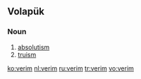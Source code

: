 ==Volapük==

===Noun===
{{infl|vo|noun}}

# [[absolutism]]
# [[truism]]

[[ko:verim]]
[[nl:verim]]
[[ru:verim]]
[[tr:verim]]
[[vo:verim]]